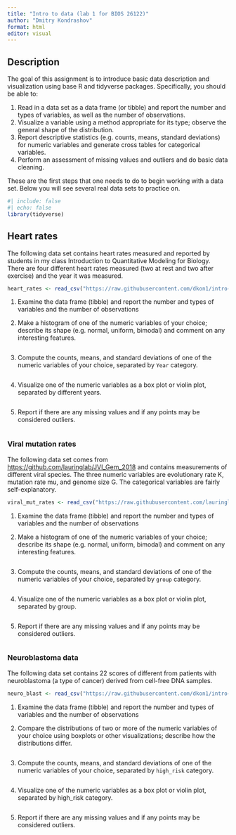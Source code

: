 ```yaml
---
title: "Intro to data (lab 1 for BIOS 26122)"
author: "Dmitry Kondrashov"
format: html
editor: visual
---
```


## Description

The goal of this assignment is to introduce basic data description and visualization using base R and tidyverse packages. Specifically, you should be able to:

1.  Read in a data set as a data frame (or tibble) and report the number and types of variables, as well as the number of observations.
2.  Visualize a variable using a method appropriate for its type; observe the general shape of the distribution.
3.  Report descriptive statistics (e.g. counts, means, standard deviations) for numeric variables and generate cross tables for categorical variables.
4.  Perform an assessment of missing values and outliers and do basic data cleaning.

These are the first steps that one needs to do to begin working with a data set. Below you will see several real data sets to practice on.

```r
#| include: false
#| echo: false
library(tidyverse)
```

## Heart rates

The following data set contains heart rates measured and reported by students in my class Introduction to Quantitative Modeling for Biology. There are four different heart rates measured (two at rest and two after exercise) and the year it was measured.

```r
heart_rates <- read_csv("https://raw.githubusercontent.com/dkon1/intro-ml-bio/main/labs/data/HR_data_combined.csv")
```

1.  Examine the data frame (tibble) and report the number and types of variables and the number of observations


2.  Make a histogram of one of the numeric variables of your choice; describe its shape (e.g. normal, uniform, bimodal) and comment on any interesting features.

```r

```

3.  Compute the counts, means, and standard deviations of one of the numeric variables of your choice, separated by `Year` category.

```r

```

4.  Visualize one of the numeric variables as a box plot or violin plot, separated by different years.

```r

```

5.  Report if there are any missing values and if any points may be considered outliers.

```r

```

### Viral mutation rates

The following data set comes from <https://github.com/lauringlab/JVI_Gem_2018> and contains measurements of different viral species. The three numeric variables are evolutionary rate K, mutation rate mu, and genome size G. The categorical variables are fairly self-explanatory.

```r
viral_mut_rates <- read_csv("https://raw.githubusercontent.com/lauringlab/JVI_Gem_2018/master/Figure_1_mu_and_K_data.csv")
```

1.  Examine the data frame (tibble) and report the number and types of variables and the number of observations


2.  Make a histogram of one of the numeric variables of your choice; describe its shape (e.g. normal, uniform, bimodal) and comment on any interesting features.

```r

```

3.  Compute the counts, means, and standard deviations of one of the numeric variables of your choice, separated by `group` category.

```r

```

4.  Visualize one of the numeric variables as a box plot or violin plot, separated by group.

```r

```


5.  Report if there are any missing values and if any points may be considered outliers.

```r

```

### Neuroblastoma data

The following data set contains 22 scores of different from patients with neuroblastoma (a type of cancer) derived from cell-free DNA samples.

```r
neuro_blast <- read_csv("https://raw.githubusercontent.com/dkon1/intro-ml-bio/main/labs/data/r2_gse62564_GSVA_Metadata_selected.csv")
```

1.  Examine the data frame (tibble) and report the number and types of variables and the number of observations

2.  Compare the distributions of two or more of the numeric variables of your choice using boxplots or other visualizations; describe how the distributions differ.

```r

```

3.  Compute the counts, means, and standard deviations of one of the numeric variables of your choice, separated by `high_risk` category.

```r

```

4.  Visualize one of the numeric variables as a box plot or violin plot, separated by high_risk category.

```r

```

5.  Report if there are any missing values and if any points may be considered outliers.

```r

```
